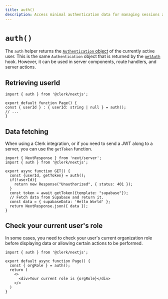 ```yaml
---
title: auth()
description: Access minimal authentication data for managing sessions and data fetching.
---
```


# `auth()`

The `auth` helper returns the [`Authentication` object](/docs/references/nextjs/authentication-object) of the currently active user. This is the same `Authentication` object that is returned by the [`getAuth`](/docs/references/nextjs/get-auth) hook. However, it can be used in server components, route handlers, and server actions.

## Retrieving userId

```tsx filename="app/page.[jsx/tsx]"
import { auth } from '@clerk/nextjs';

export default function Page() {
const { userId } : { userId: string | null } = auth();
// ...
}
```

## Data fetching

When using a Clerk integration, or if you need to send a JWT along to a server, you can use the `getToken` function.

```tsx filename="app/api/example/route.[jsx/tsx]"
import { NextResponse } from 'next/server';
import { auth } from '@clerk/nextjs';

export async function GET() {
  const {userId, getToken} = auth();
  if(!userId){
    return new Response("Unauthorized", { status: 401 });
  }
  const token = await getToken({template: "supabase"});
  // Fetch data from Supabase and return it.
  const data = { supabaseData: 'Hello World' };
  return NextResponse.json({ data });
}
```

## Check your current user's role

In some cases, you need to check your user's current organization role before displaying data or allowing certain actions to be performed.

```tsx filename="app/page.[jsx/tsx]"
import { auth } from '@clerk/nextjs';

export default async function Page() {
  const { orgRole } = auth();
  return (
    <>
      <div>Your current role is {orgRole}</div>
    </>
  )
}
```
